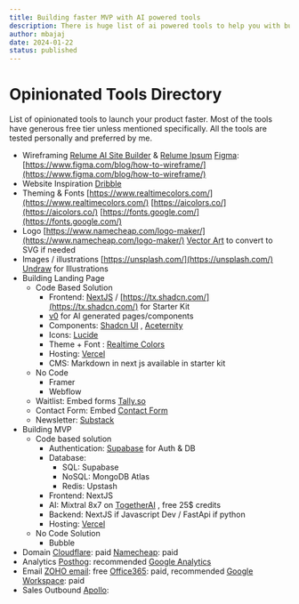 ```yaml
---
title: Building faster MVP with AI powered tools
description: There is huge list of ai powered tools to help you with building your product. The blog covers the list of products that i prefer to use to launch my MVP. Majority of tools i have included are free and open source. You can go really far without spending a dime with these tools.
author: mbajaj
date: 2024-01-22
status: published
---
```


# Opinionated Tools Directory

List of opinionated tools to launch your product faster. Most of the tools have generous free tier unless mentioned specifically. All the tools are tested personally and preferred by me.

- Wireframing
  [Relume AI Site Builder](https://library.relume.io/ai-site-builder) & [Relume Ipsum](https://www.relumeipsum.com/)
  [Figma](https://www.notion.so/Opinionated-Tools-Directory-c1f3fa3d75514d8fa181055984d4e80b?pvs=21): [https://www.figma.com/blog/how-to-wireframe/](https://www.figma.com/blog/how-to-wireframe/)
- Website Inspiration
  [Dribble](https://dribbble.com/search)
- Theming & Fonts
  [https://www.realtimecolors.com/](https://www.realtimecolors.com/)
  [https://aicolors.co/](https://aicolors.co/)
  [https://fonts.google.com/](https://fonts.google.com/)
- Logo
  [https://www.namecheap.com/logo-maker/](https://www.namecheap.com/logo-maker/)
  [Vector Art](https://vectorart.ai/) to convert to SVG if needed
- Images / illustrations
  [https://unsplash.com/](https://unsplash.com/)
  [Undraw](https://undraw.co/illustrations) for Illustrations
- Building Landing Page
  - Code Based Solution
    - Frontend: [NextJS](https://nextjs.org/) / [https://tx.shadcn.com/](https://tx.shadcn.com/) for Starter Kit
    - [v0](https://v0.dev/) for AI generated pages/components
    - Components: [Shadcn UI](https://ui.shadcn.com/) , [Aceternity](https://ui.aceternity.com/components)
    - Icons: [Lucide](https://lucide.dev/icons/)
    - Theme + Font : [Realtime Colors](https://realtimecolors.com/)
    - Hosting: [Vercel](https://vercel.com/)
    - CMS: Markdown in next js available in starter kit
  - No Code
    - Framer
    - Webflow
  - Waitlist: Embed forms [Tally.so](https://tally.so/)
  - Contact Form: Embed [Contact Form](https://tally.so/templates/contact-form/dnWe3O)
  - Newsletter: [Substack](https://substack.com/)
- Building MVP
  - Code based solution
    - Authentication: [Supabase](https://supabase.com/) for Auth & DB
    - Database:
      - SQL: Supabase
      - NoSQL: MongoDB Atlas
      - Redis: Upstash
    - Frontend: NextJS
    - AI: Mixtral 8x7 on [TogetherAI](https://www.together.ai/) , free 25$ credits
    - Backend: NextJS if Javascript Dev / FastApi if python
    - Hosting: [Vercel](https://vercel.com/)
  - No Code Solution
    - Bubble
- Domain
  [Cloudflare](https://www.cloudflare.com/en-gb/products/registrar/): paid
  [Namecheap](https://www.namecheap.com/): paid
- Analytics
  [Posthog](https://posthog.com/): recommended
  [Google Analytics](https://analytics.google.com/)
- Email
  [ZOHO email](https://www.zoho.com/mail/): free
  [Office365](https://www.office.com/): paid, recommended
  [Google Workspace](https://workspace.google.com/): paid
- Sales Outbound
  [Apollo](https://www.apollo.io/):
